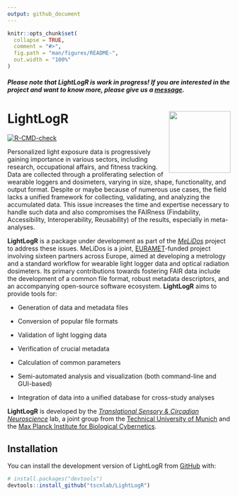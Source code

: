 ```yaml
---
output: github_document
---
```


<!-- README.md is generated from README.Rmd. Please edit that file -->

```r
knitr::opts_chunk$set(
  collapse = TRUE,
  comment = "#>",
  fig.path = "man/figures/README-",
  out.width = "100%"
)
```


##### Please note that LightLogR is work in progress! If you are interested in the project and want to know more, please give us a [message](mailto:johannes.zauner@tum.de).

# LightLogR <img src="man/figures/logo.png" align="right" height="139"/>

<!-- badges: start -->

[![R-CMD-check](https://github.com/tscnlab/LightLogR/actions/workflows/R-CMD-check.yaml/badge.svg)](https://github.com/tscnlab/LightLogR/actions/workflows/R-CMD-check.yaml)

<!-- badges: end -->

Personalized light exposure data is progressively gaining importance in various sectors, including research, occupational affairs, and fitness tracking. Data are collected through a proliferating selection of wearable loggers and dosimeters, varying in size, shape, functionality, and output format. Despite or maybe because of numerous use cases, the field lacks a unified framework for collecting, validating, and analyzing the accumulated data. This issue increases the time and expertise necessary to handle such data and also compromises the FAIRness (Findability, Accessibility, Interoperability, Reusability) of the results, especially in meta-analyses.

**LightLogR** is a package under development as part of the [*MeLiDos*](https://www.melidos.eu) project to address these issues. MeLiDos is a joint, [EURAMET](https://www.euramet.org)-funded project involving sixteen partners across Europe, aimed at developing a metrology and a standard workflow for wearable light logger data and optical radiation dosimeters. Its primary contributions towards fostering FAIR data include the development of a common file format, robust metadata descriptors, and an accompanying open-source software ecosystem. **LightLogR** aims to provide tools for:

-   Generation of data and metadata files

-   Conversion of popular file formats

-   Validation of light logging data

-   Verification of crucial metadata

-   Calculation of common parameters

-   Semi-automated analysis and visualization (both command-line and GUI-based)

-   Integration of data into a unified database for cross-study analyses

**LightLogR** is developed by the [*Translational Sensory & Circadian Neuroscience*](https://www.tscnlab.org) lab, a joint group from the [Technical University of Munich](https://www.tum.de/en/) and the [Max Planck Institute for Biological Cybernetics](https://www.mpg.de/152075/biological-cybernetics).

## Installation

You can install the development version of LightLogR from [GitHub](https://github.com/) with:

``` r
# install.packages("devtools")
devtools::install_github("tscnlab/LightLogR")
```
